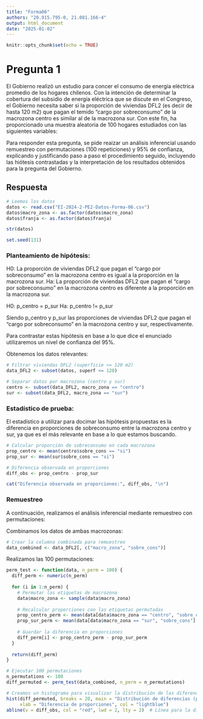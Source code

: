 ```yaml
---
title: "Forma06"
authors: "20.915.795-0, 21.081.166-4"
output: html_document
date: "2025-01-02"
---
```


```r
knitr::opts_chunk$set(echo = TRUE)
```

# Pregunta 1

El Gobierno realizó un estudio para concer el consumo de energía eléctrica promedio  de los hogares chilenos. Con la intención de determinar la cobertura del subsidio de energía eléctrica que se discute en el Congreso, el Gobierno necesita saber si la proporción de viviendas DFL2 (es decir de hasta 120 m2) que pagan el temido "cargo por sobreconsumo" de la macrozona centro es similar al de la macrozona sur. Con este fin, ha proporcionado una muestra aleatoria de 100 hogares estudiados con las siguientes variables:

Para responder esta pregunta, se pide reaizar un análisis inferencial usando remuestreo con permutaciones (100 repeticiones) y 95% de confianza, explicando y justificando paso a paso el procedimiento seguido, incluyendo las hiótesis contrastadas y la interpretación de los resultados obtenidos para la pregunta del Gobierno.

## Respuesta
```r
# Leemos los datos
datos <- read.csv("EI-2024-2-PE2-Datos-Forma-06.csv")
datos$macro_zona <- as.factor(datos$macro_zona)
datos$franja <- as.factor(datos$franja)

str(datos)

set.seed(131)
```

### Planteamiento de hipótesis:
H0: La proporción de viviendas DFL2 que pagan el "cargo por sobreconsumo" en la macrozona centro es igual a la proporción en la macrozona sur. 
Ha: La proporción de viviendas DFL2 que pagan el "cargo por sobreconsumo" en la macrozona centro es diferente a la proporción en la macrozona sur.

H0: p_centro = p_sur
Ha: p_centro != p_sur

Siendo p_centro y p_sur las proporciones de viviendas DFL2 que pagan el "cargo por sobreconsumo" en la macrozona centro y sur, respectivamente.

Para contrastar estas hipótesis en base a lo que dice el enunciado utilizaremos un nivel de confianza del 95%.

Obtenemos los datos relevantes:

```r
# Filtrar viviendas DFL2 (superficie <= 120 m2)
data_DFL2 <- subset(datos, superf <= 120)

# Separar datos por macrozona (centro y sur)
centro <- subset(data_DFL2, macro_zona == "centro")
sur <- subset(data_DFL2, macro_zona == "sur")
```

### Estadístico de prueba:

El estadístico a utilizar para docimar las hipótesis propuestas es la diferencia en proporciones de sobreconsumo entre la macrozona centro y sur, ya que es el más relevante en base a lo que estamos buscando.
```r
# Calcular proporción de sobreconsumo en cada macrozona
prop_centro <- mean(centro$sobre_cons == "si")
prop_sur <- mean(sur$sobre_cons == "si")

# Diferencia observada en proporciones
diff_obs <- prop_centro - prop_sur

cat("Diferencia observada en proporciones:", diff_obs, "\n")
```


### Remuestreo
A continuación, realizamos el análisis inferencial mediante remuestreo con permutaciones:

Combinamos los datos de ambas macrozonas:

```r
# Crear la columna combinada para remuestreo
data_combined <- data_DFL2[, c("macro_zona", "sobre_cons")]
```

Realizamos las 100 permutaciones:
```r
perm_test <- function(data, n_perm = 100) {
  diff_perm <- numeric(n_perm)
  
  for (i in 1:n_perm) {
    # Permutar las etiquetas de macrozona
    data$macro_zona <- sample(data$macro_zona)
    
    # Recalcular proporciones con las etiquetas permutadas
    prop_centro_perm <- mean(data[data$macro_zona == "centro", "sobre_cons"] == "si")
    prop_sur_perm <- mean(data[data$macro_zona == "sur", "sobre_cons"] == "si")
    
    # Guardar la diferencia en proporciones
    diff_perm[i] <- prop_centro_perm - prop_sur_perm
  }
  
  return(diff_perm)
}

# Ejecutar 100 permutaciones
n_permutations <- 100
diff_permuted <- perm_test(data_combined, n_perm = n_permutations)

# Creamos un histograma para visualizar la distribución de las diferencias
hist(diff_permuted, breaks = 20, main = "Distribución de diferencias (perm.)",
     xlab = "Diferencia de proporciones", col = "lightblue")
abline(v = diff_obs, col = "red", lwd = 2, lty = 2)  # Línea para la diferencia observada

```


